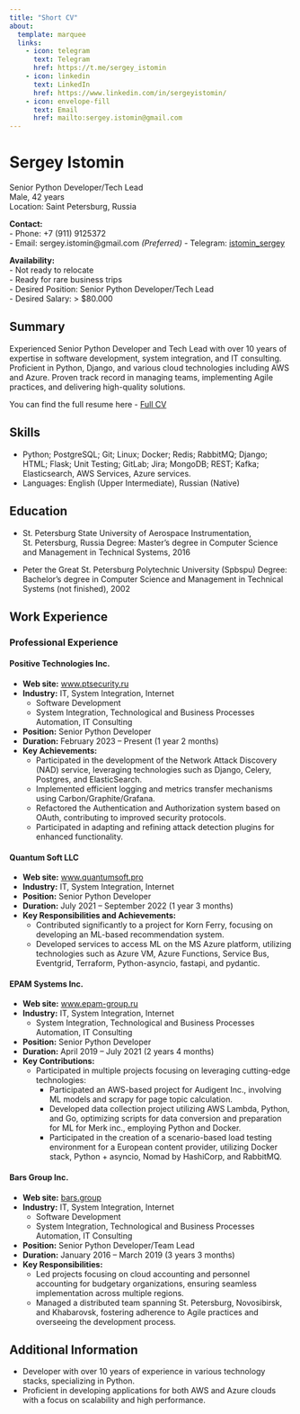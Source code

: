 ```yaml
---
title: "Short CV"
about:
  template: marquee
  links:
    - icon: telegram
      text: Telegram
      href: https://t.me/sergey_istomin
    - icon: linkedin
      text: LinkedIn
      href: https://www.linkedin.com/in/sergeyistomin/
    - icon: envelope-fill
      text: Email
      href: mailto:sergey.istomin@gmail.com
---
```



# Sergey Istomin
Senior Python Developer/Tech Lead  
Male, 42 years  
Location: Saint Petersburg, Russia  

**Contact:**  
- Phone: +7 (911) 9125372  
- Email: sergey.istomin@gmail.com *(Preferred)*
- Telegram: [istomin_sergey](https://t.me/sergey_istomin)

**Availability:**  
- Not ready to relocate  
- Ready for rare business trips  
- Desired Position: Senior Python Developer/Tech Lead  
- Desired Salary: > $80.000 

## Summary
Experienced Senior Python Developer and Tech Lead with over 10 years of expertise in software development, system integration, and IT consulting. Proficient in Python, Django, and various cloud technologies including AWS and Azure. Proven track record in managing teams, implementing Agile practices, and delivering high-quality solutions.

You can find the full resume here - [Full CV](cv/full_experience_in_commercial_software_dev.qmd)

## Skills
- Python; PostgreSQL; Git; Linux; Docker; Redis; RabbitMQ; Django; HTML; Flask; Unit Testing; GitLab; Jira; MongoDB; REST; Kafka; Elasticsearch, AWS Services, Azure services.
- Languages: English (Upper Intermediate), Russian (Native)
   
## Education
- St. Petersburg State University of Aerospace Instrumentation, St. Petersburg, Russia
Degree: Master's degree in Computer Science and Management in Technical Systems, 2016

- Peter the Great St. Petersburg Polytechnic University (Spbspu)
Degree: Bachelor's degree in Computer Science and Management in Technical Systems (not finished), 2002

## Work Experience
### Professional Experience

#### Positive Technologies Inc.  
- **Web site:** [www.ptsecurity.ru](http://www.ptsecurity.ru)
- **Industry:** IT, System Integration, Internet
  - Software Development
  - System Integration, Technological and Business Processes Automation, IT Consulting
- **Position:** Senior Python Developer
- **Duration:** February 2023 – Present (1 year 2 months)
- **Key Achievements:**
  - Participated in the development of the Network Attack Discovery (NAD) service, leveraging technologies such as Django, Celery, Postgres, and ElasticSearch.
  - Implemented efficient logging and metrics transfer mechanisms using Carbon/Graphite/Grafana.
  - Refactored the Authentication and Authorization system based on OAuth, contributing to improved security protocols.
  - Participated in adapting and refining attack detection plugins for enhanced functionality.

#### Quantum Soft LLC 
- **Web site:** [www.quantumsoft.pro](https://www.quantumsoft.pro)
- **Industry:** IT, System Integration, Internet
- **Position:** Senior Python Developer
- **Duration:** July 2021 – September 2022 (1 year 3 months)
- **Key Responsibilities and Achievements:**
  - Contributed significantly to a project for Korn Ferry, focusing on developing an ML-based recommendation system.
  - Developed services to access ML on the MS Azure platform, utilizing technologies such as Azure VM, Azure Functions, Service Bus, Eventgrid, Terraform, Python-asyncio, fastapi, and pydantic.

#### EPAM Systems Inc. 
- **Web site:** [www.epam-group.ru](http://www.epam-group.ru)
- **Industry:** IT, System Integration, Internet
  - System Integration, Technological and Business Processes Automation, IT Consulting
- **Position:** Senior Python Developer
- **Duration:** April 2019 – July 2021 (2 years 4 months)
- **Key Contributions:**
  - Participated in multiple projects focusing on leveraging cutting-edge technologies:
    - Participated an AWS-based project for Audigent Inc., involving ML models and scrapy for page topic calculation.
    - Developed data collection project utilizing AWS Lambda, Python, and Go, optimizing scripts for data conversion and preparation for ML for Merk inc., employing Python and Docker.
    - Participated in the creation of a scenario-based load testing environment for a European content provider, utilizing Docker stack, Python + asyncio, Nomad by HashiCorp, and RabbitMQ.

#### Bars Group Inc.
- **Web site:** [bars.group](http://bars.group)
- **Industry:** IT, System Integration, Internet
  - Software Development
  - System Integration, Technological and Business Processes Automation, IT Consulting
- **Position:** Senior Python Developer/Team Lead
- **Duration:** January 2016 – March 2019 (3 years 3 months)
- **Key Responsibilities:**
  - Led projects focusing on cloud accounting and personnel accounting for budgetary organizations, ensuring seamless implementation across multiple regions.
  - Managed a distributed team spanning St. Petersburg, Novosibirsk, and Khabarovsk, fostering adherence to Agile practices and overseeing the development process.

## Additional Information

- Developer with over 10 years of experience in various technology stacks, specializing in Python.  
- Proficient in developing applications for both AWS and Azure clouds with a focus on scalability and high performance.

